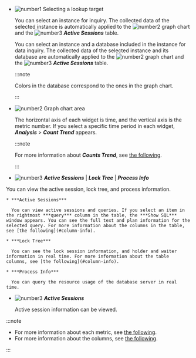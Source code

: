 -   ![number1](/img/number-01.png) Selecting a lookup target

    <InDoc product='mysql,redis,cubrid'>

    You can select an instance for inquiry. The collected data of the selected instance is automatically applied to the ![number2](/img/number-02.png) graph chart and the ![number3](/img/number-03.png) **_Active Sessions_** table.

    </InDoc>

    <InDoc product='postgresql,oracle'>

    You can select an instance and a database included in the instance for data inquiry. The collected data of the selected instance and its database are automatically applied to the ![number2](/img/number-02.png) graph chart and the ![number3](/img/number-03.png) **_Active Sessions_** table.

    :::note

    Colors in the database correspond to the ones in the graph chart.

    :::

    </InDoc>

-   ![number2](/img/number-02.png) Graph chart area

    The horizontal axis of each widget is time, and the vertical axis is the metric number. If you select a specific time period in each widget, **_Analysis_** > **_Count Trend_** appears.

    :::note

    For more information about **_Counts Trend_**, see [the following](analysis-count-trend).

    :::

<Xclude product='redis'>

-   ![number3](/img/number-03.png) **_Active Sessions_** | **_Lock Tree_** | **_Process Info_**

  You can view the active session, lock tree, and process information.

    * ***Active Sessions***

      You can view active sessions and queries. If you select an item in the rightmost ***query*** column in the table, the ***Show SQL*** window appears. You can see the full text and plan information for the selected query. For more information about the columns in the table, see [the following](#column-info).

    * ***Lock Tree***

      You can see the lock session information, and holder and waiter information in real time. For more information about the table columns, see [the following](#column-info).

    * ***Process Info***

      You can query the resource usage of the database server in real time.

</Xclude>

<InDoc product='redis'>

-   ![number3](/img/number-03.png) **_Active Sessions_**

    Active session information can be viewed.

</InDoc>

:::note

-   For more information about each metric, see [the following](metrics-data-list). 
-   For more information about the columns, see [the following](#info-of-column).

:::
